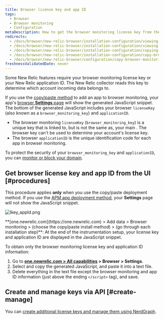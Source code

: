 ```yaml
---
title: Browser license key and app ID
tags:
  - Browser
  - Browser monitoring
  - Configuration
metaDescription: How to get the browser monitoring license key from the UI.
redirects:
  - /docs/browser/new-relic-browser/installation-configuration/viewing-your-browsers-license-key-app-id
  - /docs/browser/new-relic-browser/installation-configuration/viewing-your-browser-apps-license-key-app-id
  - /docs/browser/new-relic-browser/installation-configuration/copying-your-browser-monitoring-license-key-app-id
  - /docs/browser/new-relic-browser/installation-configuration/copy-browser-monitoring-license-key-app-id
  - /docs/browser/new-relic-browser/configuration/copy-browser-monitoring-license-key-app-id
freshnessValidatedDate: never
---
```



Some New Relic features require your browser monitoring license key or your New Relic application ID. The New Relic collector reads this key to determine which account incoming data belongs to.

If you use the [copy/paste method](/docs/browser/new-relic-browser/installation-configuration/adding-apps-new-relic-browser#copy-paste-app) to add an app to browser monitoring, your app's [browser **Settings** page](/docs/browser/new-relic-browser/installation-configuration/browser-settings-ui-options-browser-monitoring) will show the generated JavaScript snippet. The bottom of the generated JavaScript includes your browser `licenseKey` (also known as a `browser_monitoring_key`) and `applicationID`.

* The browser monitoring `licenseKey` (`browser_monitoring_key`) is a unique key that is linked to, but is not the same as, your main <InlinePopover type="licenseKey" />. The browser key can't be used to determine your account's license key.
* The browser `applicationID` is the unique identification code for each app in browser monitoring.

To protect the security of your `browser_monitoring_key` and `applicationID`, you can [monitor or block your domain](/docs/browser/new-relic-browser/installation-configuration/monitor-or-block-specific-domains).

## Get browser license key and app ID from the UI [#procedures]

This procedure applies **only** when you use the copy/paste deployment method. If you use the [APM app deployment method](/docs/browser/new-relic-browser/installation-configuration/adding-apps-new-relic-browser), your **Settings** page will not show the JavaScript snippet.

<img
  title="lkey_appId.png"
  alt="lkey_appId.png"
  src={browserLicenseAppKey}
/>

<figcaption>
  **[one.newrelic.com](https://one.newrelic.com) > Add data > Browser monitoring > (choose the copy/paste install method) >  (go through each installation step)**: At the end of the instrumentation setup, your license key and application ID are displayed in the JavaScript snippet.
</figcaption>

To obtain only the browser monitoring license key and application ID information:

1. Go to **[one.newrelic.com > All capabilities](https://one.newrelic.com/all-capabilities) > Browser > Settings**.
2. Select and copy the generated JavaScript, and paste it into a text file.
3. Delete everything in the text file except the browser monitoring <InlinePopover type="licenseKey" /> and app ID information (just above the ending `</script>` tag), and save.

## Create and manage keys via API [#create-manage]

You can [create additional license keys and manage them using NerdGraph](/docs/apis/nerdgraph/examples/use-nerdgraph-manage-license-keys-personal-api-keys).
